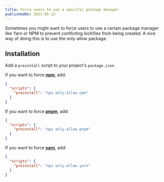 ```yaml
---
title: Force users to use a specific package manager
publishedOn: 2021-05-13
---
```


Sometimes you might want to force users to use a certain package manager like Yarn or NPM to prevent conflicting lockfiles from being created. A nice way of doing this is to use the only-allow package.

## Installation

Add a `preinstall` script to your project's `package.json`.

If you want to force **[npm](https://docs.npmjs.com/cli/npm)**, add:

```json
{
  "scripts": {
    "preinstall": "npx only-allow npm"
  }
}
```

If you want to force **[pnpm](https://pnpm.js.org/)**, add:

```json
{
  "scripts": {
    "preinstall": "npx only-allow pnpm"
  }
}
```

If you want to force **[yarn](https://yarnpkg.com/)**, add:

```json
{
  "scripts": {
    "preinstall": "npx only-allow yarn"
  }
}
```
